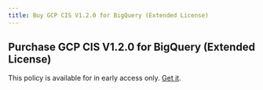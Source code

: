 ```yaml
---
title: Buy GCP CIS V1.2.0 for BigQuery (Extended License)
---
```


## Purchase GCP CIS V1.2.0 for BigQuery (Extended License)

This policy is available for in early access only. [Get it](/contact-policies).

